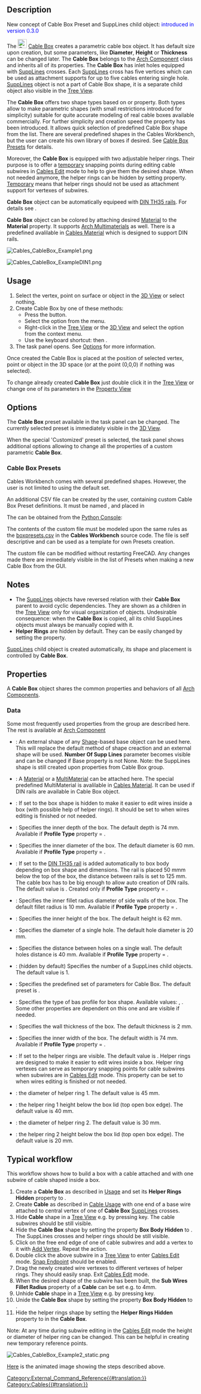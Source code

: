 <languages/>
<translate>

<!--T:1-->
{{Docnav
|[[Cables_CableConduit|CableConduit]]
|[[Cables_CableConnector|CableConnector]]
|[[Cables_Workbench|Cables]]
|IconL=Cables_CableConduit.svg
|IconR=Cables_CableConnector.svg
|IconC=Cables_workbench_icon.svg
}}

<!--T:2-->
{{GuiCommand
|Name=Cables CableBox
|MenuLocation=Cables → Cable Box
|Workbenches=[[Cables_Workbench|Cables]]
|Shortcut={{KEY|C}} {{KEY|X}}
|Version=0.1.0
|SeeAlso=[[Cables_Cable|Cables Cable]], [[Cables_CableConnector|Cables CableConnector]], [[Cables_SuppLines|Cables SuppLines]]
}}

==Description== <!--T:3-->

New concept of Cable Box Preset and SuppLines child object: <span style="color:blue;">introduced in version 0.3.0</span>

<!--T:4-->
The [[Image:Cables_CableBox.svg|24px]] [[Cables_CableBox|Cable Box]] creates a parametric cable box object. It has default size upon creation, but some parameters, like '''Diameter''', '''Height''' or '''Thickness''' can be changed later. The '''Cable Box''' belongs to the [[Arch_Component|Arch Component]] class and inherits all of its properties. The '''Cable Box''' has inlet holes equipped with [[Cables_SuppLines|SuppLines]] crosses. Each [[Cables_SuppLines|SuppLines]] cross has five vertices which can be used as attachment supports for up to five cables entering single hole. [[Cables_SuppLines|SuppLines]] object is not a part of Cable Box shape, it is a separate child object also visible in the [[Tree_View|Tree View]].

The '''Cable Box''' offers two shape types based on {{Value|Circle}} or {{Value|Rectangle}} [[#Data|{{PropertyData|Profile Type}}]] property. Both types allow to make parametric shapes (with small restrictions introduced for simplicity) suitable for quite accurate modeling of real cable boxes available commercially. For further simplicity and creation speed the [[#Data|{{PropertyData|Preset}}]] property has been introduced. It allows quick selection of predefined Cable Box shape from the list. There are several predefined shapes in the Cables Workbench, but the user can create his own library of boxes if desired. See [[#Cable Box Presets|Cable Box Presets]] for details.

<!--T:5-->
Moreover, the '''Cable Box''' is equipped with two adjustable helper rings. Their purpose is to offer a <u>temporary</u> snapping points during editing cable subwires in [[Cables_Edit|Cables Edit]] mode to help to give them the desired shape. When not needed anymore, the helper rings can be hidden by setting [[#Data|{{PropertyData|Helper Rings Hidden}}]] property. <u>Temporary</u> means that helper rings should not be used as attachment support for vertexes of subwires.

'''Cable Box''' object can be automatically equipeed with [https://en.wikipedia.org/wiki/DIN_rail DIN TH35 rails]. For details see [[#Data|{{PropertyData|Din Rails}}]].

<!--T:6-->
'''Cable Box''' object can be colored by attaching desired [[Arch_SetMaterial|Material]] to the '''Material''' property. It supports [[Arch_MultiMaterial|Arch Multimaterials]] as well. There is a predefined {{Value|boxMultiMat2m}} avalilable in [[Cables_Material|Cables Material]] which is designed to support DIN rails.

</translate>
[[File:Cables_CableBox_Example1.png]]
<translate>
<!--T:7-->
{{Caption|Example of the default Cable Box:<br/>There are visible [[Cables_SuppLines|SuppLines]] crosses inside holes and helper rings inside a box.}}

[[File:Cables_CableBox_ExampleDIN1.png]]
{{Caption|Example of Cable Box with DIN rail. Helper rings are hidden here.}}

==Usage== <!--T:8-->

<!--T:9-->
# Select the vertex, point on surface or object in the [[3D_View|3D View]] or select nothing.
# Create Cable Box by one of these methods:
#* Press the {{Button|[[Image:Cables_CableBox.svg|16px]] [[Cables_CableBox|Cable Box]]}} button.
#* Select the {{MenuCommand|Cables → [[Image:Cables_CableBox.svg|16px]] Cable Box}} option from the menu.
#* Right-click in the [[Tree_View|Tree View]] or the [[3D_View|3D View]] and select the {{MenuCommand|Cables → [[Image:Cables_CableBox.svg|16px]] Cable Box}} option from the context menu.
#* Use the keyboard shortcut: {{KEY|C}} then {{KEY|X}}.
# The {{MenuCommand|Cable Box}} task panel opens. See [[#Options|Options]] for more information.

<!--T:10-->
Once created the Cable Box is placed at the position of selected vertex, point or object in the 3D space (or at the point (0,0,0) if nothing was selected).

To change already created '''Cable Box''' just double click it in the [[Tree_View|Tree View]] or change one of its parameters in the [[Property_View|Property View]]

==Options==

The '''Cable Box''' preset available in the task panel can be changed. The currently selected preset is immediately visible in the [[3D_View|3D View]].

When the special 'Customized' preset is selected, the task panel shows additional options allowing to change all the properties of a custom parametric '''Cable Box'''.

===Cable Box Presets===
Cables Workbench comes with several predefined shapes. However, the user is not limited to using the default set.

An additional CSV file can be created by the user, containing custom Cable Box Preset definitions. It must be named {{incode|boxpresets.csv}}, and placed in

{{Code|lang=bash|code=
$FREECAD_USER_DIR/Cables/
}}

The {{incode|$FREECAD_USER_DIR}} can be obtained from the [[Python_Console|Python Console]]:

{{Code|lang=bash|code=
FreeCAD.getUserAppDataDir()
}}

The contents of the custom {{incode|boxpresets.csv}} file must be modeled upon the same rules as the [https://github.com/sargo-devel/Cables/blob/master/freecad/cables/resources/presets/boxpresets.csv boxpresets.csv] in the '''Cables Workbench''' source code. The file is self descriptive and can be used as a template for own Presets creation.

The custom {{incode|boxpresets.csv}} file can be modified without restarting FreeCAD. Any changes made there are immediately visible in the list of Presets when making a new Cable Box from the GUI.

==Notes== <!--T:11-->

<!--T:12-->
* The [[Cables_SuppLines|SuppLines]] objects have reversed relation with their '''Cable Box''' parent to avoid cyclic dependencies. They are shown as a children in the [[Tree_View|Tree View]] only for visual organization of objects. Undesirable consequence: when the '''Cable Box''' is copied, all its child SuppLines objects must always be manually copied with it.
*'''Helper Rings''' are hidden by default. They can be easily changed by setting the [[#Data|{{PropertyData|Helper Rings Hidden}}]] property.

[[Cables_SuppLines|SuppLines]] child object is created automatically, its shape and placement is controlled by '''Cable Box'''.

==Properties== <!--T:13-->

<!--T:14-->
A '''Cable Box''' object shares the common properties and behaviors of all [[Arch_Component|Arch Components]].

===Data=== <!--T:15-->

{{TitleProperty|Component}}

Some most frequently used properties from the group are described here. The rest is available at [[Arch_Component#Data|Arch Component]]

* {{PropertyData|Base|Link}}: An external shape of any [[Part_Workbench|Shape]]-based base object can be used here. This will replace the default method of shape creaction and an external shape will be used. '''Number Of Supp Lines''' parameter becomes visible and can be changed if Base property is not None. Note: the SuppLines shape is still created upon properties from Cable Box group.

* {{PropertyData|Material|Link}}: A [[Arch SetMaterial|Material]] or a [[Arch_MultiMaterial|MultiMaterial]] can be attached here. The special predefined MultiMaterial {{Value|boxMultiMat2m}} is avalilable in [[Cables_Material|Cables Material]]. It can be used if DIN rails are available in Cable Box object.

<!--T:16-->
{{TitleProperty|Cable Box}}

<!--T:17-->
* {{PropertyData|Box Body Hidden|Bool}}: If set to {{Value|true}} the box shape is hidden to make it easier to edit wires inside a box (with possible help of helper rings). It should be set to {{Value|false}} when wires editing is finished or not needed.
* {{PropertyData|Depth|Length}}: Specifies the inner depth of the box. The default depth is 74 mm. Available if '''Profile Type''' property = {{Value|Rectangle}}.
* {{PropertyData|Diameter|Length}}: Specifies the inner diameter of the box. The default diameter is 60 mm. Available if '''Profile Type''' property = {{Value|Circle}}.
* {{PropertyData|Din Rails|Bool}}: If set to {{Value|true}} the [https://en.wikipedia.org/wiki/DIN_rail DIN TH35 rail] is added automatically to box body depending on box shape and dimensions. The rail is placed 50 mmm below the top of the box, the distance between rails is set to 125 mm. The cable box has to be big enough to allow auto creation of DIN rails. The default value is {{Value|true}}. Created only if '''Profile Type''' property = {{Value|Rectangle}}.
* {{PropertyData|Fillet Radius|Length}}: Specifies the inner fillet radius diameter of side walls of the box. The default fillet radius is 10 mm. Available if '''Profile Type''' property = {{Value|Rectangle}}.
* {{PropertyData|Height|Length}}: Specifies the inner height of the box. The default height is 62 mm.
* {{PropertyData|Hole Diameter|Length}}: Specifies the diameter of a single hole. The default hole diameter is 20 mm.
* {{PropertyData|Holes Distance|Length}}: Specifies the distance between holes on a single wall. The default holes distance is 40 mm. Available if '''Profile Type''' property = {{Value|Rectangle}}.
* {{PropertyData|Number Of Supp Lines|Integer}}: (hidden by default) Specifies the number of a SuppLines child objects. The default value is 1.
* {{PropertyData|Preset|Enumeration}}: Specifies the predefined set of parameters for Cable Box. The default preset is {{Value|1G_FlushMnt_Round_D60_h62}}.
* {{PropertyData|Profile Type|Enumeration}}: Specifies the type of bas profile for box shape. Available values: {{Value|Circle}}, {{Value|Rectangle}}. Some other properties are dependent on this one and are visible if needed.
* {{PropertyData|Thickness|Length}}: Specifies the wall thickness of the box. The default thickness is 2 mm.
* {{PropertyData|Width|Length}}: Specifies the inner width of the box. The default width is 74 mm. Available if '''Profile Type''' property = {{Value|Rectangle}}.

<!--T:18-->
{{TitleProperty|Cable Box Helpers}}

<!--T:19-->
* {{PropertyData|Helper Rings Hidden|Bool}}: If set to {{Value|false}} the helper rings are visible. The default value is {{Value|true}}. Helper rings are designed to make it easier to edit wires inside a box. Helper ring vertexes can serve as temporary snapping points for cable subwires when subwires are in [[Cables_Edit|Cables Edit]] mode. This property can be set to {{Value|true}} when wires editing is finished or not needed.
* {{PropertyData|Ring 1 Diameter|Length}}: the diameter of helper ring 1. The default value is 45 mm.
* {{PropertyData|Ring 1 Height|Length}}: the helper ring 1 height below the box lid (top open box edge). The default value is 40 mm.
* {{PropertyData|Ring 2 Diameter|Length}}: the diameter of helper ring 2. The default value is 30 mm.
* {{PropertyData|Ring 2 Height|Length}}: the helper ring 2 height below the box lid (top open box edge). The default value is 20 mm.

==Typical workflow== <!--T:20-->

<!--T:21-->
This workflow shows how to build a box with a cable attached and with one subwire of cable shaped inside a box.

<!--T:22-->
# Create a '''Cable Box''' as described in [[#Usage|Usage]] and set its '''Helper Rings Hidden''' property to {{Value|false}}.
# Create '''Cable''' as described in [[Cables_Cable#Usage| Cable Usage]] with one end of a base wire attached to central vertex of one of '''Cable Box''' [[Cables_SuppLines|SuppLines]] crosses.
# Hide '''Cable''' shape in a [[Tree_View|Tree View]] e.g. by pressing {{KEY|SPACE}} key. The cable subwires should be still visible.
# Hide the '''Cable Box''' shape by setting the property '''Box Body Hidden''' to {{Value|true}}. The SuppLines crosses and helper rings should be still visible.
# Click on the free end edge of one of cable subwires and add a vertex to it with [[Cables_AddVertex|Add Vertex]]. Repeat the action.
# Double click the above subwire in a [[Tree_View|Tree View]] to enter [[Cables_Edit|Cables Edit]] mode. [[Draft_Snap_Endpoint|Snap Endpoint]] should be enabled.
# Drag the newly created wire vertexes to different vertexes of helper rings. They should easily snap. Exit [[Cables_Edit|Cables Edit]] mode.
# When the desired shape of the subwire has been built, the '''Sub Wires Fillet Radius''' property of a '''Cable''' can be set e.g. to 4mm.
# Unhide '''Cable''' shape in a [[Tree_View|Tree View]] e.g. by pressing {{KEY|SPACE}} key.
# Unide the '''Cable Box''' shape by setting the property '''Box Body Hidden''' to {{Value|false}}.
# Hide the helper rings shape by setting the '''Helper Rings Hidden''' property to {{Value|true}} in the '''Cable Box'''.

<!--T:23-->
Note: At any time during subwire editing in the [[Cables_Edit|Cables Edit]] mode the height or diameter of helper ring can be changed. This can be helpful in creating new temporary reference points.

</translate>
[[Image:Cables_CableBox_Example2_static.png]]
<translate>
<!--T:24-->
{{Caption|Example of cable subwire shaped inside Cable Box.}}

<!--T:25-->
[[Cables_Example3_CableBox|Here]] is the animated image showing the steps described above.


<!--T:26-->
{{Docnav
|[[Cables_CableConduit|CableConduit]]
|[[Cables_CableConnector|CableConnector]]
|[[Cables_Workbench|Cables]]
|IconL=Cables_CableConduit.svg
|IconR=Cables_CableConnector.svg
|IconC=Cables_workbench_icon.svg
}}

</translate>
[[Category:External_Command_Reference{{#translation:}}]]
[[Category:Cables{{#translation:}}]]